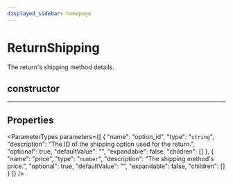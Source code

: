 ```yaml
---
displayed_sidebar: homepage
---
```



# ReturnShipping

The return's shipping method details.

## constructor

___

## Properties

<ParameterTypes parameters={[
  {
    "name": "option_id",
    "type": "`string`",
    "description": "The ID of the shipping option used for the return.",
    "optional": true,
    "defaultValue": "",
    "expandable": false,
    "children": []
  },
  {
    "name": "price",
    "type": "`number`",
    "description": "The shipping method's price.",
    "optional": true,
    "defaultValue": "",
    "expandable": false,
    "children": []
  }
]} />
